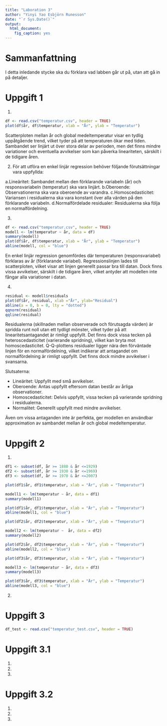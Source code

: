```yaml
---
title: "Laboration 3"
author: "Yinyi Yao Esbjörn Runesson"
date: "`r Sys.Date()`"
output: 
  html_document:
    fig_caption: yes
---
```


# Sammanfattning
I detta inledande stycke ska du förklara vad labben går ut på, utan att gå in
på detaljer.

# Uppgift 1

1. 

```r
df <- read.csv("temperatur.csv", header = TRUE)
plot(df$år, df$temperatur, xlab = "År", ylab = "Temperatur")
```

Scatterploten mellan år och global medeltemperatur visar en tydlig uppåtgående trend, vilket tyder på att temperaturen ökar med tiden. Sambandet ser linjärt ut över stora delar av perioden, men det finns mindre variationer och eventuella avvikelser som kan påverka lineariteten, särskilt i de tidigare åren.

2. För att utföra en enkel linjär regression behöver följande förutsättningar vara uppfyllda:

 a.Lineäritet: Sambandet mellan den förklarande variabeln (år) och responsvariabeln (temperatur) ska vara linjärt.
 b.Oberoende: Observationerna ska vara oberoende av varandra.
 c.Homoscedasticitet: Variansen i residualerna ska vara konstant över alla värden på den förklarande variabeln.
 d.Normalfördelade residualer: Residualerna ska följa en normalfördelning.

3. 

```r
df <- read.csv("temperatur.csv", header = TRUE)
modell <- lm(temperatur ~ år, data = df)
summary(modell)
plot(df$år, df$temperatur, xlab = "År", ylab = "Temperatur")
abline(modell, col = "blue")
```

En enkel linjär regression genomfördes där temperaturen (responsvariabel) förklaras av år (förklarande variabel). Regressionslinjen lades till scatterploten, vilket visar att linjen generellt passar bra till datan. Dock finns vissa avvikelser, särskilt i de tidigare åren, vilket antyder att modellen inte fångar alla variationer i datan.

4. 

```r
residual <- modell$residuals
plot(df$år, residual, xlab ="År", ylab="Residual")
abline(a = 0, b = 0, lty = "dotted")
qqnorm(residual)
qqline(residual)
```


Residualerna (skillnaden mellan observerade och förutsagda värden) är spridda runt noll utan ett tydligt mönster, vilket tyder på att linearitetsantagandet är rimligt uppfyllt. Det finns dock vissa tecken på heteroscedasticitet (varierande spridning), vilket kan bryta mot homoscedasticitet. Q-Q-plottens residualer ligger nära den förväntade linjen för en normalfördelning, vilket indikerar att antagandet om normalfördelning är rimligt uppfyllt. Det finns dock mindre avvikelser i svansarna.

Slutsaterna: 

- Lineäritet: Uppfyllt med små avvikelser.
- Oberoende: Antas uppfyllt eftersom datan består av årliga observationer.
- Homoscedasticitet: Delvis uppfyllt, vissa tecken på varierande spridning i residualerna.
- Normalitet: Generellt uppfyllt med mindre avvikelser.

Även om vissa antaganden inte är perfekta, ger modellen en användbar approximation av sambandet mellan år och global medeltemperatur.


# Uppgift 2

1.

```r
df1 <- subset(df, år >= 1880 & år <=1929)
df2 <- subset(df, år >= 1930 & år <=1969)
df3 <- subset(df, år >= 1970 & år <=2007)
```

```r
plot(df1$år, df1$temperatur, xlab = "År", ylab = "Temperatur")
```

```r
modell1 <- lm(temperatur ~ år, data = df1)
summary(modell1)
```

```r
plot(df1$år, df1$temperatur, xlab = "År", ylab = "Temperatur")
abline(modell1, col = "blue")
```

```r
plot(df2$år, df2$temperatur, xlab = "År", ylab = "Temperatur")
```

```r
modell2 <- lm(temperatur ~  år, data = df2)
summary(modell2)
```
```r
plot(df2$år, df2$temperatur, xlab = "År", ylab = "Temperatur")
abline(modell2, col = "blue")
```
```r
plot(df3$år, df3$temperatur, xlab = "År", ylab = "Temperatur")
```

```r
modell3 <- lm(temperatur ~ år, data = df3)
summary(modell3)
```
```r
plot(df3$år, df3$temperatur, xlab = "År", ylab = "Temperatur")
abline(modell3, col = "blue")
```

2.

# Uppgift 3

```r
df_test <- read.csv("temperatur_test.csv", header = TRUE)
```


# Uppgift 3.1

1.
2.
3.

# Uppgift 3.2

1.
2.
3.